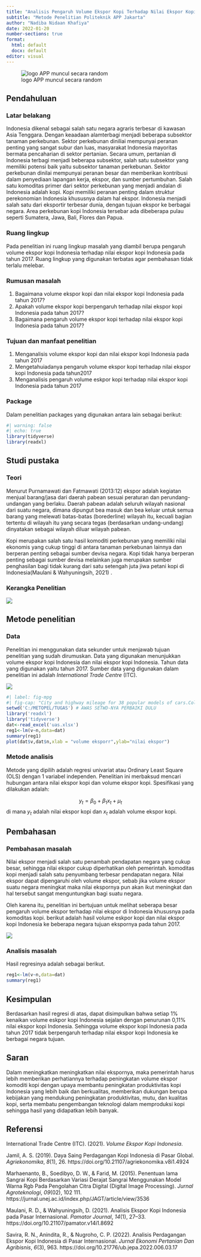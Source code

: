 ---
title: "Analisis Pengaruh Volume Ekspor Kopi Terhadap Nilai Ekspor Kopi Indonesia Tahun 2017"
subtitle: "Metode Penelitian Politeknik APP Jakarta"
author: "Nadiba Nidaan Khafiya"
date: 2022-01-20
number-sections: true
format:
  html: default
  docx: default
editor: visual
---

![logo APP muncul secara random](poltekapp.jpg){alt="logo APP muncul secara random"}

## Pendahuluan

### Latar belakang

Indonesia dikenal sebagai salah satu negara agraris terbesar di kawasan Asia Tenggara. Dengan keaadaan alamterbagi menjadi beberapa subsektor tanaman perkebunan. Sektor perkebunan diniliai mempunyai peranan penting yang sangat subur dan luas, masyarakat Indonesia mayoritas bermata pencaharian di sektor pertanian. Secara umum, pertanian di Indonesia terbagi menjadi beberapa subsektor, salah satu subsektor yang memiliki potensi baik yaitu subsektor tanaman perkebunan. Sektor perkebunan dinilai mempunyai peranan besar dan memberikan kontribusi dalam penyediaan lapangan kerja, ekspor, dan sumber pertumbuhan. Salah satu komoditas primer dari sektor perkebunan yang menjadi andalan di Indonesia adalah kopi. Kopi memiliki peranan penting dalam struktur perekonomian Indonesia khususnya dalam hal ekspor. Indonesia menjadi salah satu dari eksportir terbesar dunia, dengan tujuan ekspor ke berbagai negara. Area perkebunan kopi Indonesia tersebar ada dibeberapa pulau seperti Sumatera, Jawa, Bali, Flores dan Papua.

### Ruang lingkup

Pada penelitian ini ruang lingkup masalah yang diambil berupa pengaruh volume ekspor kopi Indonesia terhadap nilai ekspor kopi Indonesia pada tahun 2017. Ruang lingkup yang digunakan terbatas agar pembahasan tidak terlalu melebar.

### Rumusan masalah

1.  Bagaimana volume ekspor kopi dan nilai ekspor kopi Indonesia pada tahun 2017?
2.  Apakah volume ekspor kopi berpengaruh terhadap nilai ekspor kopi Indonesia pada tahun 2017?
3.  Bagaimana pengaruh volume ekspor kopi terhadap nilai ekspor kopi Indonesia pada tahun 2017?

### Tujuan dan manfaat penelitian

1.  Menganalisis volume ekspor kopi dan nilai ekspor kopi Indonesia pada tahun 2017
2.  Mengetahuiadanya pengaruh volume ekspor kopi terhadap nilai ekspor kopi Indonesia pada tahun2017
3.  Menganalisis pengaruh volume eskpor kopi terhadap nilai ekspor kopi Indonesia pada tahun 2017

### Package

Dalam penelitian packages yang digunakan antara lain sebagai berikut:

```{r}
#| warning: false
#| echo: true
library(tidyverse)
library(readxl)
```

## Studi pustaka

### Teori

Menurut Purnamawati dan Fatmawati (2013:12) ekspor adalah kegiatan menjual barang/jasa dari daerah pabean sesuai peraturan dan perundang-undangan yang berlaku. Daerah pabean adalah seluruh wilayah nasional dari suatu negara, dimana dipungut bea masuk dan bea keluar untuk semua barang yang melewati batas-batas (borederline) wilayah itu, kecuali bagian tertentu di wilayah itu yang secara tegas (berdasarkan undang-undang) dinyatakan sebagai wilayah diluar wilayah pabean.

Kopi merupakan salah satu hasil komoditi perkebunan yang memiliki nilai ekonomis yang cukup tinggi di antara tanaman perkebunan lainnya dan berperan penting sebagai sumber devisa negara. Kopi tidak hanya berperan penting sebagai sumber devisa melainkan juga merupakan sumber penghasilan bagi tidak kurang dari satu setengah juta jiwa petani kopi di Indonesia(Maulani & Wahyuningsih, 2021) .

### Kerangka Penelitian

![](images/paste-5FF3BE0F.png)

## Metode penelitian

### Data

Penelitian ini menggunakan data sekunder untuk menjawab tujuan penelitian yang sudah dirumuskan. Data yang digunakan menunjukkan volume ekspor kopi Indonesia dan nilai ekspor kopi Indonesia. Tahun data yang digunakan yaitu tahun 2017. Sumber data yang digunakan dalam penelitian ini adalah *International Trade Centre* (ITC).

![](images/paste-B49902C4.png)

```{r}
#| label: fig-mpg
#| fig-cap: "City and highway mileage for 38 popular models of cars.Color by number of cylinders"
setwd('C:/METOPEL/TUGAS') # AWAS SETWD-NYA PERBAIKI DULU
library('readxl')
library('tidyverse')
dat<-read_excel('uas.xlsx')
reg1<-lm(v~n,data=dat)
summary(reg1)
plot(dat$v,dat$n,xlab = "volume eksporr",ylab="nilai ekspor")
```

### Metode analisis

Metode yang dipilih adalah regresi univariat atau Ordinary Least Square (OLS) dengan 1 variabel independen. Penelitian ini merbaksud mencari hubungan antara nilai ekspor kopi dan volume ekspor kopi. Spesifikasi yang dilakukan adalah:

$$
y_{t}=\beta_0 + \beta_1 x_t+\mu_t
$$ di mana $y_t$ adalah nilai ekspor kopi dan $x_t$ adalah volume ekspor kopi.

## Pembahasan

### Pembahasan masalah

Nilai ekspor menjadi salah satu penambah pendapatan negara yang cukup besar, sehingga nilai ekspor cukup diperhatikan oleh pemerintah. komoditas kopi menjadi salah satu penyumbang terbesar pendapatan negara. Nilai ekspor dapat dipengaruhi oleh volume ekspor, sebab jika volume ekspor suatu negara meningkat maka nilai ekspornya pun akan ikut meningkat dan hal tersebut sangat menguntungkan bagi suatu negara.

Oleh karena itu, penelitian ini bertujuan untuk melihat seberapa besar pengaruh volume ekspor terhadap nilai ekspor di Indonesia khususnya pada komoditas kopi. berikut adalah hasil volume eskpor kopi dan nilai ekspor kopi Indonesia ke beberapa negara tujuan ekspornya pada tahun 2017.

![](images/paste-56C16E75.png)

### Analisis masalah

Hasil regresinya adalah sebagai berikut.

```{r}
reg1<-lm(v~n,data=dat)
summary(reg1)
```

## Kesimpulan

Berdasarkan hasil regresi di atas, dapat disimpulkan bahwa setiap 1% kenaikan volume eskpor kopi Indonesia sejalan dengan penurunan 0,11% nilai ekspor kopi Indonesia. Sehingga volume ekspor kopi Indonesia pada tahun 2017 tidak berpengaruh terhadap nilai ekspor kopi Indonesia ke berbagai negara tujuan.

## Saran

Dalam meningkatkan meningkatkan nilai ekspornya, maka pemerintah harus lebih memberikan perhatiannya terhadap peningkatan volume ekspor komoditi kopi dengan upaya membantu peningkatan produktivitas kopi Indonesia yang lebih baik dan berkualitas, memberikan dukungan berupa kebijakan yang mendukung peningkatan produktivitas, mutu, dan kualitas kopi, serta membatu pengembangan teknologi dalam memproduksi kopi sehingga hasil yang didapatkan lebih banyak.

## Referensi

International Trade Centre (ITC). (2021). *Volume Ekspor Kopi Indonesia*.

Jamil, A. S. (2019). Daya Saing Perdagangan Kopi Indonesia di Pasar Global. *Agriekonomika*, *8*(1), 26. https://doi.org/10.21107/agriekonomika.v8i1.4924

Marhaenanto, B., Soedibyo, D. W., & Farid, M. (2015). Penentuan lama Sangrai Kopi Berdasarkan Variasi Derajat Sangrai Menggunakan Model Warna Rgb Pada Pengolahan Citra Digital (Digital Image Processing). *Jurnal Agroteknologi*, *09*(02), 102 111. https://jurnal.unej.ac.id/index.php/JAGT/article/view/3536

Maulani, R. D., & Wahyuningsih, D. (2021). Analisis Ekspor Kopi Indonesia pada Pasar Internasional. *Pamator Journal*, *14*(1), 27--33. https://doi.org/10.21107/pamator.v14i1.8692

Savira, R. N., Anindita, R., & Nugroho, C. P. (2022). Analisis Perdagangan Ekspor Kopi Indonesia di Pasar Internasional. *Jurnal Ekonomi Pertanian Dan Agribisnis*, *6*(3), 963. https://doi.org/10.21776/ub.jepa.2022.006.03.17
